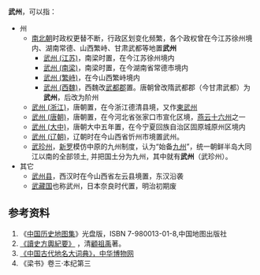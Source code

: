 '''武州'''，可以指：
*州
** [[南北朝|南北朝]]时政权更替不断，行政区划变化频繁，各个政权曾在今江苏徐州境内、湖南常德、山西繁峙、甘肃武都等地置'''武州'''
*** [[武州_(江苏)|武州 (江苏)]]，南梁时置，在今江苏徐州境内
*** [[武州_(南梁)|武州 (南梁)]]，南梁时置，在今湖南省常德市境内
*** [[武州_(繁峙)|武州 (繁峙)]]，在今山西繁峙境内
*** [[武州_(西魏)|武州 (西魏)]]，西魏改[[武都郡|武都郡]]置。唐朝曾改隋武都郡（今甘肃武都）为'''武州'''，后改为阶州
** [[東武州|武州 (浙江)]]，唐朝置，在今浙江德清县境，又作[[東武州|東武州]]
** [[武州_(唐朝)|武州 (唐朝)]]，唐朝置，在今河北省张家口市宣化区境，[[燕云十六州|燕云十六州]]之一
** [[武州_(大中)|武州 (大中)]]，唐朝大中五年置，在今宁夏回族自治区固原城原州区境内
** [[武州_(辽朝)|武州 (辽朝)]]，辽朝时在今山西省忻州市境置武州。
** [[武珍州|武珍州]]，[[新罗|新罗]]模仿中原的九州制度，认为“始备[[新罗九州|九州]]”，统一朝鲜半岛大同江以南的全部领土, 并把国土分为九州，其中就有'''武州'''（武珍州）。
* 其它
** [[武州县|武州县]]，西汉时在今山西省左云县境置，东汉沿袭
** [[武藏国|武藏国]]也称武州，日本奈良时代置，明治初期废

==参考资料==
<div class="references-small">
<references />
# 《[[中国历史地图集|中国历史地图集]]》光盘版，ISBN 7-980013-01-8,中国地图出版社
# [http://zh.wikisource.org/wiki/讀史方輿紀要 《讀史方輿紀要》] {{Wayback|url=http://zh.wikisource.org/wiki/%E8%AE%80%E5%8F%B2%E6%96%B9%E8%BC%BF%E7%B4%80%E8%A6%81 |date=20200813181638 }}，清[[顧祖禹|顧祖禹]]著。
# [https://web.archive.org/web/20090304133335/http://www.gg-art.com/dictionary/index.php?bookid=33&columns=2 《中国古代地名大词典》，中华博物网]
# 《梁书》卷三·本纪第三
</div>

{{disambig|Cat=二字州名消歧义}}